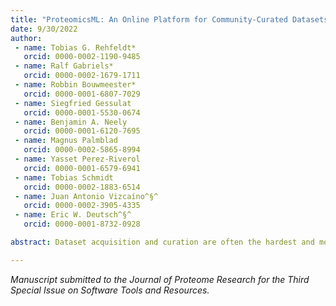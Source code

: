 ```yaml
---
title: "ProteomicsML: An Online Platform for Community-Curated Datasets and Tutorials for Machine Learning in Proteomics"
date: 9/30/2022
author:
 - name: Tobias G. Rehfeldt*
   orcid: 0000-0002-1190-9485
 - name: Ralf Gabriels*
   orcid: 0000-0002-1679-1711
 - name: Robbin Bouwmeester*
   orcid: 0000-0001-6807-7029
 - name: Siegfried Gessulat
   orcid: 0000-0001-5530-0674
 - name: Benjamin A. Neely
   orcid: 0000-0001-6120-7695
 - name: Magnus Palmblad
   orcid: 0000-0002-5865-8994
 - name: Yasset Perez-Riverol
   orcid: 0000-0001-6579-6941
 - name: Tobias Schmidt
   orcid: 0000-0002-1883-6514
 - name: Juan Antonio Vizcaíno^§^
   orcid: 0000-0002-3905-4335
 - name: Eric W. Deutsch^§^
   orcid: 0000-0001-8732-0928

abstract: Dataset acquisition and curation are often the hardest and most time-consuming parts of a machine learning endeavor. This is especially true for proteomics-based LC-IM-MS datasets, due to the high-throughput data structure with high levels of noise and complexity between raw and machine learning-ready formats. While predictive proteomics is a field on the rise, when predicting peptide behavior in LC-IM-MS setups, each lab often uses unique and complex data processing pipelines in order to maximize performance, at the cost of accessibility and reproducibility. For this reason we introduce ProteomicsML, an online resource for proteomics-based datasets and tutorials across most of the currently explored physico-chemical peptide properties. This community-driven resource makes it simple to access data in easy-to-process formats, and contains easy-to-follow tutorials that allow new users to interact with even the most advanced algorithms in the field. ProteomicsML provides datasets that are useful for comparing state-of-the-art (SOTA) machine learning algorithms, as well as providing introductory material for teachers and newcomers to the field alike. The platform is freely available on [proteomicsml.org](https://www.proteomicsml.org/) and we welcome the entire proteomics community to contribute to the project at [github.com/proteomicsml](https://github.com/proteomicsml/).

---
```


*Manuscript submitted to the Journal of Proteome Research for the Third Special Issue on Software Tools and Resources.*

